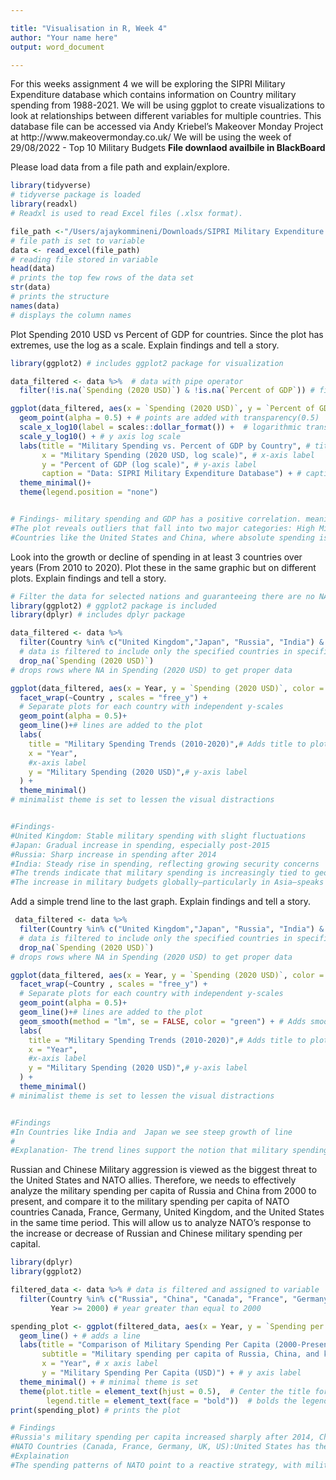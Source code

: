 ```yaml
---

title: "Visualisation in R, Week 4"
author: "Your name here"
output: word_document

---
```


For this weeks assignment 4 we will be exploring the SIPRI Military Expenditure database which contains information on Country military spending from 1988-2021. We will be using ggplot to create visualizations to look at relationships between different variables for multiple countries. 
This database file can be accessed via Andy Kriebel’s Makeover Monday Project at http://www.makeovermonday.co.uk/
We will be using the week of 29/08/2022 - Top 10 Military Budgets
**File downlaod availbile in BlackBoard**

Please load data from a file path and explain/explore.
```r
library(tidyverse)
# tidyverse package is loaded
library(readxl) 
# Readxl is used to read Excel files (.xlsx format).

file_path <-"/Users/ajaykommineni/Downloads/SIPRI Military Expenditure Database.xlsx" 
# file path is set to variable
data <- read_excel(file_path) 
# reading file stored in variable
head(data) 
# prints the top few rows of the data set
str(data) 
# prints the structure
names(data) 
# displays the column names
```

Plot Spending 2010 USD vs Percent of GDP for countries. Since the plot has extremes, use the log as a scale. Explain findings and tell a story.
```r
library(ggplot2) # includes ggplot2 package for visualization

data_filtered <- data %>%  # data with pipe operator
  filter(!is.na(`Spending (2020 USD)`) & !is.na(`Percent of GDP`)) # filter the missing values in both columns

ggplot(data_filtered, aes(x = `Spending (2020 USD)`, y = `Percent of GDP`, color = Country)) + # scatter plot is created and maps x to 'Spending (2020 USD)' and y to 'Percent of GDP', and color by 'Country'
  geom_point(alpha = 0.5) + # points are added with transparency(0.5)
  scale_x_log10(label = scales::dollar_format()) +  # logarithmic transformation applied for x axis
  scale_y_log10() + # y axis log scale
  labs(title = "Military Spending vs. Percent of GDP by Country", # title for plot
       x = "Military Spending (2020 USD, log scale)", # x-axis label
       y = "Percent of GDP (log scale)", # y-axis label
       caption = "Data: SIPRI Military Expenditure Database") + # caption for the plot
  theme_minimal()+
  theme(legend.position = "none")


# Findings- military spending and GDP has a positive correlation. meaning countries with higher GDPs generally allocate more funds to defense.
#The plot reveals outliers that fall into two major categories: High Military Spending, High GDP 
#Countries like the United States and China, where absolute spending is massive but remains a smaller percentage of GDP. High Military Spending, Low GDP – Nations like Saudi Arabia and Oman, where military expenditure constitutes a large share of GDP despite a moderate total economy.


```

Look into the growth or decline of spending in at least 3 countries over years (From 2010 to 2020). Plot these in the same graphic but on different plots. Explain findings and tell a story.
```r
# Filter the data for selected nations and guaranteeing there are no NA values
library(ggplot2) # ggplot2 package is included
library(dplyr) # includes dplyr package

data_filtered <- data %>%
  filter(Country %in% c("United Kingdom","Japan", "Russia", "India") & Year >= 2010 & Year <= 2020) %>% 
  # data is filtered to include only the specified countries in specified years 
  drop_na(`Spending (2020 USD)`)  
# drops rows where NA in Spending (2020 USD) to get proper data

ggplot(data_filtered, aes(x = Year, y = `Spending (2020 USD)`, color = Country)) +
  facet_wrap(~Country , scales = "free_y") +
  # Separate plots for each country with independent y-scales
  geom_point(alpha = 0.5)+
  geom_line()+# lines are added to the plot
  labs(
    title = "Military Spending Trends (2010-2020)",# Adds title to plot
    x = "Year",
    #x-axis label 
    y = "Military Spending (2020 USD)",# y-axis label 
  ) +
  theme_minimal()  
# minimalist theme is set to lessen the visual distractions


#Findings-
#United Kingdom: Stable military spending with slight fluctuations
#Japan: Gradual increase in spending, especially post-2015
#Russia: Sharp increase in spending after 2014
#India: Steady rise in spending, reflecting growing security concerns
#The trends indicate that military spending is increasingly tied to geopolitical security concerns in a world with rising tensions, particularly in Europe and Asia.
#The increase in military budgets globally—particularly in Asia—speaks to the shifting power dynamics and concerns over security
```

Add a simple trend line to the last graph. Explain findings and tell a story.
```r
 data_filtered <- data %>%
  filter(Country %in% c("United Kingdom","Japan", "Russia", "India") & Year >= 2010 & Year <= 2020) %>% 
  # data is filtered to include only the specified countries in specified years 
  drop_na(`Spending (2020 USD)`)  
# drops rows where NA in Spending (2020 USD) to get proper data

ggplot(data_filtered, aes(x = Year, y = `Spending (2020 USD)`, color = Country)) +
  facet_wrap(~Country , scales = "free_y") +
  # Separate plots for each country with independent y-scales
  geom_point(alpha = 0.5)+
  geom_line()+# lines are added to the plot
  geom_smooth(method = "lm", se = FALSE, color = "green") + # Adds smooth trend line use of linear model and color black
  labs(
    title = "Military Spending Trends (2010-2020)",# Adds title to plot
    x = "Year",
    #x-axis label 
    y = "Military Spending (2020 USD)",# y-axis label 
  ) +
  theme_minimal()  
# minimalist theme is set to lessen the visual distractions


#Findings
#In Countries like India and  Japan we see steep growth of line   
#
#Explanation- The trend lines support the notion that military spending is influenced by geopolitical changes. The UK's budget is constant, while Japan's and India's are growing steadily, and Russia's budget has increased significantly since 2014 as a result of wars and geopolitical aspirations. These patterns draw attention to strategic military expansion and regional security issues in a changing global environment.
```

Russian and Chinese Military aggression is viewed as the biggest threat to the United States and NATO allies. Therefore, we needs to effectively analyze the military spending per capita of Russia and China from 2000 to present, and compare it to the military spending per capita of NATO countries Canada, France, Germany, United Kingdom, and the United States in the same time period. This will allow us to analyze NATO's response to the increase or decrease of Russian and Chinese military spending per capital.
```r
library(dplyr)
library(ggplot2)

filtered_data <- data %>% # data is filtered and assigned to variable
  filter(Country %in% c("Russia", "China", "Canada", "France", "Germany", "United Kingdom", "United States") & # filtering for comparison
         Year >= 2000) # year greater than equal to 2000

spending_plot <- ggplot(filtered_data, aes(x = Year, y = `Spending per Capita`, color = Country)) + # using filtered data with aes maps year to x and spending per capita to y axes respectively
  geom_line() + # adds a line
  labs(title = "Comparison of Military Spending Per Capita (2000-Present)", # title for plot
       subtitle = "Military spending per capita of Russia, China, and key NATO countries", # subtitle for graph
       x = "Year", # x axis label
       y = "Military Spending Per Capita (USD)") + # y axis label
  theme_minimal() + # minimal theme is set
  theme(plot.title = element_text(hjust = 0.5),  # Center the title for plot
        legend.title = element_text(face = "bold"))  # bolds the legend title
print(spending_plot) # prints the plot

# Findings
#Russia's military spending per capita increased sharply after 2014, China’s spending per capita has grown steadily, reflecting its long-term military expansion. However, it remains lower than NATO countries
#NATO Countries (Canada, France, Germany, UK, US):United States has the highest spending per capita, with continuous growth over time. United Kingdom, France, and Germany show moderate increases, Canada’s spending per capita remains lower but has gradually risen.
#Explaination
#The spending patterns of NATO point to a reactive strategy, with military budgets rising in reaction to China and Russian concerns. All things considered, the graph depicts the strategic military rivalry between NATO and Russia/China, with spending trends indicating changes in geopolitics and security issues.
```

